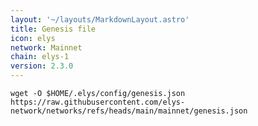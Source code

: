 ```yaml
---
layout: '~/layouts/MarkdownLayout.astro'
title: Genesis file
icon: elys
network: Mainnet
chain: elys-1
version: 2.3.0 
---
```

```
wget -O $HOME/.elys/config/genesis.json https://raw.githubusercontent.com/elys-network/networks/refs/heads/main/mainnet/genesis.json
```
